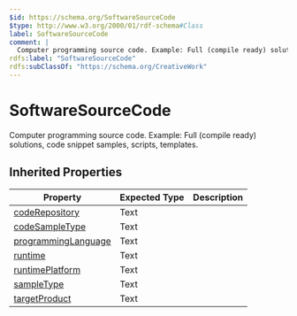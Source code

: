 ```yaml
---
$id: https://schema.org/SoftwareSourceCode
$type: http://www.w3.org/2000/01/rdf-schema#Class
label: SoftwareSourceCode
comment: |
  Computer programming source code. Example: Full (compile ready) solutions, code snippet samples, scripts, templates.
rdfs:label: "SoftwareSourceCode"
rdfs:subClassOf: "https://schema.org/CreativeWork"
---
```


# SoftwareSourceCode

Computer programming source code. Example: Full (compile ready) solutions, code snippet samples, scripts, templates.

## Inherited Properties

| Property | Expected Type | Description |
| --- | --- | --- |
| [codeRepository](https://schema.org/codeRepository) | Text |  |
| [codeSampleType](https://schema.org/codeSampleType) | Text |  |
| [programmingLanguage](https://schema.org/programmingLanguage) | Text |  |
| [runtime](https://schema.org/runtime) | Text |  |
| [runtimePlatform](https://schema.org/runtimePlatform) | Text |  |
| [sampleType](https://schema.org/sampleType) | Text |  |
| [targetProduct](https://schema.org/targetProduct) | Text |  |
